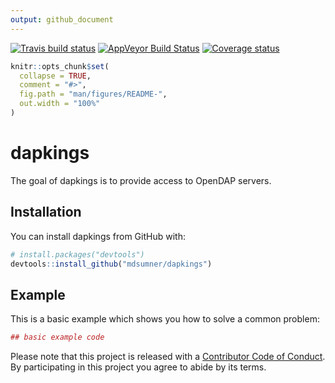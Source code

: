 ```yaml
---
output: github_document
---
```


<!-- README.md is generated from README.Rmd. Please edit that file -->
[![Travis build status](https://travis-ci.org/mdsumner/dapkings.svg?branch=master)](https://travis-ci.org/mdsumner/dapkings)
[![AppVeyor Build Status](https://ci.appveyor.com/mdsumner/dapkings)](https://ci.appveyor.com/api/projects/status/github//mdsumner/dapkings/?branch=master&svg=true)
[![Coverage status](https://codecov.io/gh/mdsumner/dapkings/branch/master/graph/badge.svg)](https://codecov.io/github/mdsumner/dapkings?branch=master)

```r
knitr::opts_chunk$set(
  collapse = TRUE,
  comment = "#>",
  fig.path = "man/figures/README-",
  out.width = "100%"
)
```
# dapkings

The goal of dapkings is to provide access to OpenDAP servers. 

## Installation

You can install dapkings from GitHub with:

```r
# install.packages("devtools")
devtools::install_github("mdsumner/dapkings")
```

## Example

This is a basic example which shows you how to solve a common problem:

```r
## basic example code
```

Please note that this project is released with a [Contributor Code of Conduct](CONDUCT.md). By participating in this project you agree to abide by its terms.

